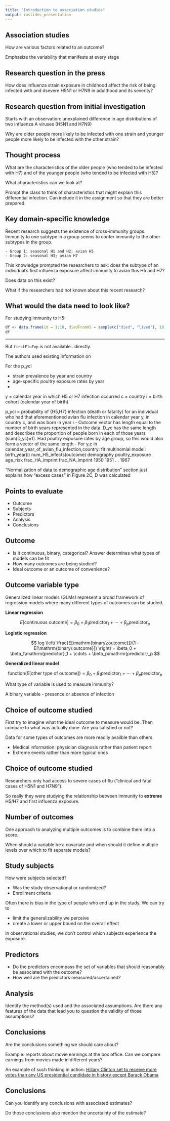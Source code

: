 ```yaml
---
title: "Introduction to association studies"
output: ioslides_presentation
---
```


## Association studies

How are various factors related to an outcome?

<div class="notes">
Emphasize the variability that manifests at every stage
</div>

## Research question in the press

How does influenza strain exposure in childhood affect the risk of being infected with and dsevere H5N1 or H7N9 in adulthood and its severity?

## Research question from initial investigation

Starts with an observation: unexplained difference in age distributions of two influenza A viruses (H5N1 and H7N9)

Why are older people more likely to be infected with one strain and younger people more likely to be infected with the other strain?

## Thought process

What are the characteristics of the older people (who tended to be infected with H7) and of the younger people (who tended to be infected with H5)?

What characteristics can we look at?

<div class="notes">
Prompt the class to think of characteristics that might explain this differential infection. Can include it in the assignment so that they are better prepared.
</div>

## Key domain-specific knowledge

Recent research suggests the existence of cross-immunity groups. Immunity to one subtype in a group seems to confer immunity to the other subtypes in the group.

    - Group 1: seasonal H1 and H2; avian H5
    - Group 2: seasonal H3; avian H7

This knowledge prompted the researchers to ask: does the subtype of an individual's first influenza exposure affect immunity to avian flus H5 and H7?

Does data on this exist?

<div class="notes">
What if the researchers had not known about this recent research?
</div>

## What would the data need to look like?

For studying immunity to H5:

```r
df <- data.frame(id = 1:10, diedFromH5 = sample(c("died", "lived"), 10, replace = TRUE), firstFluExp = sample(c("H1", "H2", "H3"), 10, replace = TRUE))
df
```

----

But `firstFluExp` is not available...directly.

The authors used existing information on



For the p_yci

- strain prevalence by year and country
- age-specific poultry exposure rates by year
- 

<div class="notes">
y = calendar year in which H5 or H7 infection occurred
c = country
i = birth cohort (calendar year of birth)

p_yci = probability of {H5,H7} infection (death or fatality) for an individual who had that aforementioned avian flu infection in calendar year y, in country c, and was born in year i
- Outcome vector has length equal to the number of birth years represented in the data. D_yc has the same length and describes the proportion of people born in each of those years (sum(D_yc)=1). Had poultry exposure rates by age group, so this would also form a vector of the same length
- For y,c in calendar_year_of_avian_flu_infection,country: fit multinomial model:
birth_year(i) num_H5_infects(outcome) demography poultry_exposure age_risk frac_HA_imprint frac_NA_imprint
1950
1951
.
.
1967

"Normalization of data to demographic age distribution" section just explains how "excess cases" in Figure 2C, D was calculated
</div>

## Points to evaluate

- Outcome
- Subjects
- Predictors
- Analysis
- Conclusions

## Outcome

- Is it continuous, binary, categorical? Answer determines what types of models can be fit
- How many outcomes are being studied?
- Ideal outcome or an outcome of convenience?

## Outcome variable type

Generalized linear models (GLMs) represent a broad framework of regression models where many different types of outcomes can be studied.

**Linear regression**

$$ E[\mathrm{continuous\:outcome}] = \beta_0 + \beta_1\mathrm{predictor}_1 + \cdots + \beta_p\mathrm{predictor}_p $$

**Logistic regression**

$$ log \left( \frac{E[\mathrm{binary\:outcome}]}{1 - E[\mathrm{binary\:outcome}]} \right) = \beta_0 + \beta_1\mathrm{predictor}_1 + \cdots + \beta_p\mathrm{predictor}_p $$

**Generalized linear model**

$$ \mathrm{function}(E[\mathrm{other\:type\:of\:outcome}]) = \beta_0 + \beta_1\mathrm{predictor}_1 + \cdots + \beta_p\mathrm{predictor}_p $$

What type of variable is used to measure immunity?

<div class="notes">
A binary variable - presence or absence of infection
</div>

## Choice of outcome studied

First try to imagine what the ideal outcome to measure would be. Then compare to what was actually done. Are you satisfied or not?

Data for some types of outcomes are more readily availble than others

- Medical information: physician diagnosis rather than patient report
- Extreme events rather than more typical ones

## Choice of outcome studied {.build}

Researchers only had access to severe cases of flu ("clinical and fatal cases of H5N1 and H7N9").

So really they were studying the relationship between immunity to **extreme** H5/H7 and first influenza exposure.

## Number of outcomes

One approach to analyzing multiple outcomes is to combine them into a score.

When should a variable be a covariate and when should it define multiple levels over which to fit separate models?

## Study subjects

How were subjects selected?

- Was the study observational or randomized?
- Enrollment criteria

Often there is bias in the type of people who end up in the study. We can try to

- limit the generalizability we perceive
- create a lower or upper bound on the overall effect

<div class="notes">
In observational studies, we don't control which subjects experience the exposure.
</div>

## Predictors

- Do the predictors encompass the set of variables that should reasonably be associated with the outcome?
- How well are the predictors measured/ascertained?

## Analysis

Identify the method(s) used and the associated assumptions. Are there any features of the data that lead you to question the validity of those assumptions?

## Conclusions {.build}

Are the conclusions something we should care about?

Example: reports about movie earnings at the box office. Can we compare earnings from movies made in different years?

An example of such thinking in action: [Hillary Clinton set to receive more votes than any US presidential candidate in history except Barack Obama](http://www.independent.co.uk/news/world/americas/us-elections/us-election-hillary-clinton-more-votes-popular-vote-any-candidate-barack-obama-donald-trump-a7413596.html)

## Conclusions

Can you identify any conclusions with associated estimates?

Do those conclusions also mention the uncertainty of the estimate?
